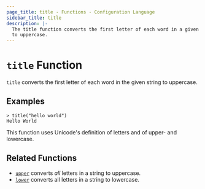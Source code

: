 ```yaml
---
page_title: title - Functions - Configuration Language
sidebar_title: title
description: |-
  The title function converts the first letter of each word in a given string
  to uppercase.
---
```


# `title` Function

`title` converts the first letter of each word in the given string to uppercase.

## Examples

```shell-session
> title("hello world")
Hello World
```

This function uses Unicode's definition of letters and of upper- and lowercase.

## Related Functions

- [`upper`](/docs/templates/hcl_templates/functions/string/upper) converts _all_ letters in a string to uppercase.
- [`lower`](/docs/templates/hcl_templates/functions/string/lower) converts all letters in a string to lowercase.
